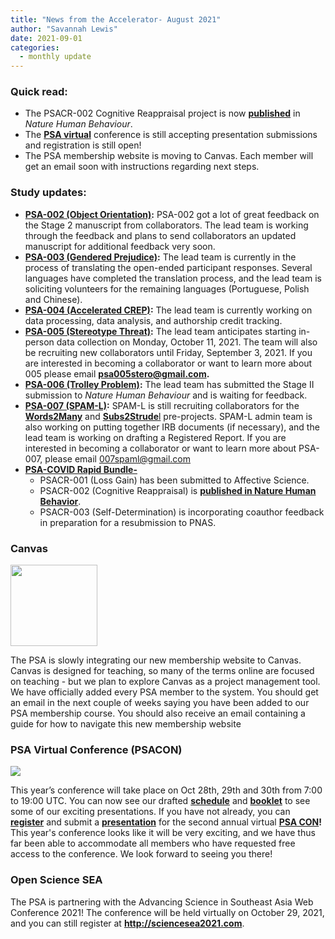 ```yaml
---
title: "News from the Accelerator- August 2021"
author: "Savannah Lewis"
date: 2021-09-01
categories:
  - monthly update
---
```


### **Quick read: ** {#quick-read .has-text-align-left}

-   The PSACR-002 Cognitive Reappraisal project is now
    [**published**](https://www.nature.com/articles/s41562-021-01173-x)
    in *Nature Human Behaviour*. 
-   The [**PSA virtual**](https://psysciacc.org/psacon2021/) conference
    is still accepting presentation submissions and registration is
    still open! 
-   The PSA membership website is moving to Canvas. Each member will get
    an email soon with instructions regarding next steps.  

### **Study updates:**

-   [**PSA-002 (Object
    Orientation)**](https://psysciacc.org/002-object-orientation/)**:**
    PSA-002 got a lot of great feedback on the Stage 2 manuscript from
    collaborators. The lead team is working through the feedback and
    plans to send collaborators an updated manuscript for additional
    feedback very soon.
-   [**PSA-003 (Gendered
    Prejudice)**](https://psysciacc.org/003-gendered-prejudice/)**:**
    The lead team is currently in the process of translating the
    open-ended participant responses. Several languages have completed
    the translation process, and the lead team is soliciting volunteers
    for the remaining languages (Portuguese, Polish and Chinese).
-   [**PSA-004 (Accelerated
    CREP)**](https://psysciacc.org/004-true-belief/)**:** The lead team
    is currently working on data processing, data analysis, and
    authorship credit tracking.
-   [**PSA-005 (Stereotype
    Threat)**](https://psysciacc.org/005-stereotype-threat/)**:** The
    lead team anticipates starting in-person data collection on Monday,
    October 11, 2021. The team will also be recruiting new collaborators
    until Friday, September 3, 2021. If you are interested in becoming a
    collaborator or want to learn more about 005 please email
    **<psa005stero@gmail.com>.**
-   [**PSA-006 (Trolley
    Problem)**](https://psysciacc.org/006-trolley-problem/)**:** The
    lead team has submitted the Stage II submission to *Nature Human
    Behaviour* and is waiting for feedback.
-   [**PSA-007 (SPAM-L)**](https://psysciacc.org/psa-007-spam-l/)**:**
    SPAM-L is still recruiting collaborators for the
    [**Words2Many**](https://docs.google.com/document/d/1VKR-7csBlL-lGOTbRTnlmaYkqi8bj2FhYtvbzEN25Wk/edit?usp=sharing)
    and
    [**Subs2Strude**l](https://docs.google.com/document/d/1xslViVFZrapUG75mwsF2eijFoQqm5GABoOf9ekIweH4/edit?usp=sharing)
    pre-projects. SPAM-L admin team is also working on putting together
    IRB documents (if necessary), and the lead team is working on
    drafting a Registered Report. If you are interested in becoming a
    collaborator or want to learn more about PSA-007, please email
    <007spaml@gmail.com>
-   [**PSA-COVID Rapid
    Bundle-**](https://psysciacc.org/studies/psacr-1-2-3/)
    -   PSACR-001 (Loss Gain) has been submitted to Affective Science.
    -   PSACR-002 (Cognitive Reappraisal) is **[published in Nature
        Human Behavior](https://doi.org/10.1038/s41562-021-01173-x)**.
    -   PSACR-003 (Self-Determination) is incorporating coauthor
        feedback in preparation for a resubmission to PNAS.

### **Canvas**

::: wp-block-image
![](images/Camvas.png){.wp-image-2581
width="139" height="130"}
:::

The PSA is slowly integrating our new membership website to Canvas.
Canvas is designed for teaching, so many of the terms online are focused
on teaching - but we plan to explore Canvas as a project management
tool. We have officially added every PSA member to the system. You
should get an email in the next couple of weeks saying you have been
added to our PSA membership course. You should also receive an email
containing a guide for how to navigate this new membership website

### **PSA Virtual Conference (PSACON)**

::: wp-block-image
![](images/opt3-150x150.png?crop=1){.wp-image-2583}
:::

This year's conference will take place on Oct 28th, 29th and 30th from
7:00 to 19:00 UTC. You can now see our drafted
**[schedule](https://docs.google.com/spreadsheets/d/1keUaa8u4cpTuYi9ue7BmndgzC0CFWOxIXGTFSLhjV0c/edit?usp=sharing)**
and
[**booklet**](https://docs.google.com/document/d/1_xpV3uwqSP5zf3HMI_rowJ0V5TXeuWBmGMz9DBgIXMc/edit?usp=sharing)
to see some of our exciting presentations. If you have not already, you
can
**[register](https://psysciacc.org/the-2021-meeting-of-the-psychological-science-accelerator/)**
and submit a
**[presentation](https://psysciacc.org/psa-conference-2021-call-for-presenters/)**
for the second annual virtual **[PSA
CON](https://psysciacc.org/psacon2021/)!** This year\'s conference looks
like it will be very exciting, and we have thus far been able to
accommodate all members who have requested free access to the
conference. We look forward to seeing you there! 

### **Open Science SEA**

The PSA is partnering with the Advancing Science in Southeast Asia Web
Conference 2021! The conference will be held virtually on October 29,
2021, and you can still register at
[**http://sciencesea2021.com**](https://t.co/ts9a7GzDw0?amp=1). 

